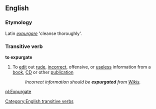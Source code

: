 ==English==
===Etymology===
Latin ''[[expurgare]]'' 'cleanse thoroughly'.

===Transitive verb===
'''to expurgate'''
# To [[edit]] out [[rude]], [[incorrect]], offensive, or [[useless]] information from a [[book]], [[CD]] or other [[publication]]
#:''Incorrect information should be '''expurgated''' from [[Wiki]]s.''
[[Category:English transitive verbs]]

[[pl:Expurgate]]
